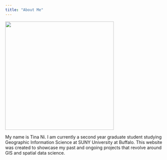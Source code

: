 ```yaml
---
title: "About Me"
---
```


![](images/self.jpg){width="347"}

My name is Tina Ni. I am currently a second year graduate student studying Geographic Information Science at SUNY University at Buffalo. This website was created to showcase my past and ongoing projects that revolve around GIS and spatial data science.

